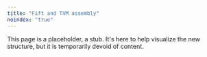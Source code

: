 ```yaml
---
title: "Fift and TVM assembly"
noindex: "true"
---
```


This page is a placeholder, a stub. It's here to help visualize the new structure, but it is temporarily devoid of content.
